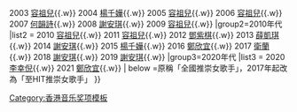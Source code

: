 {{Navbox
|name  = 全國推崇女歌手（粵語）
|title = [[加拿大至HIT中文歌曲排行榜年度總選|<span style="color:White">加拿大至HIT中文歌曲排行榜年度總選</span>]] 至HIT推崇女歌手（粵語）
|titlestyle = background:#FB2525; color:White;
|groupstyle = background:#FB2525; color:White;
|group1=2000年代
|list1 = {{nowrap begin}}
2002 [[楊千嬅]]{{.w}}
2003 [[容祖兒]]{{.w}}
2004 [[楊千嬅]]{{.w}}
2005 [[容祖兒]]{{.w}}
2006 [[容祖兒]]{{.w}}
2007 [[何韻詩]]{{.w}}
2008 [[謝安琪]]{{.w}}
2009 [[容祖兒]]{{.w}}
{{nowrap end}}
|group2=2010年代
|list2 = {{nowrap begin}}
2010 [[容祖兒]]{{.w}}
2011 [[容祖兒]]{{.w}}
2012 [[鄧紫棋]]{{.w}}
2013 [[薛凱琪]]{{.w}}
2014 [[謝安琪]]{{.w}}
2015 [[楊千嬅]]{{.w}}
2016 [[鄭欣宜]]{{.w}}
2017 [[衛蘭]]{{.w}}
2018 [[謝安琪]]{{.w}}
2019 [[謝安琪]]{{.w}}
{{nowrap end}}
|group3=2020年代
|list3 = {{nowrap begin}}
2020 [[李幸倪]]{{.w}}
2021 [[鄭欣宜]]{{.w}}
{{nowrap end}}
| below =原稱「全國推崇女歌手」，2017年起改為「至HIT推崇女歌手」
}}<noinclude>
[[Category:香港音乐奖项模板]]
</noinclude>